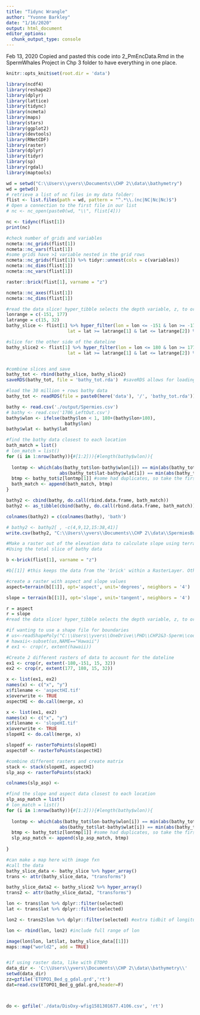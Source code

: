 ```yaml
---
title: "Tidync Wrangle"
author: "Yvonne Barkley"
date: "1/16/2020"
output: html_document
editor_options: 
  chunk_output_type: console
---
```


Feb 13, 2020
Copied and pasted this code into 2_PmEncData.Rmd in the SpermWhales Project in Chp 3 folder to have everything in one place.

```r
knitr::opts_knit$set(root.dir = 'data')
```

```r
library(ncdf4)
library(reshape2)
library(dplyr)
library(lattice)
library(tidync)
library(ncmeta)
library(maps)
library(stars)
library(ggplot2)
library(devtools)
library(RNetCDF)
library(raster)
library(dplyr)
library(tidyr)
library(sp)
library(rgdal)
library(maptools)
```

```r

wd = setwd("C:\\Users\\yvers\\Documents\\CHP 2\\data\\bathymetry")
wd = getwd()
# retrieve a list of nc files in my data folder:
flist <- list.files(path = wd, pattern = "^.*\\.(nc|NC|Nc|Nc)$")
# Open a connection to the first file in our list
# nc <- nc_open(paste0(wd, "\\", flist[4]))

nc <- tidync(flist[1])
print(nc)

#check number of grids and variables
ncmeta::nc_grids(flist[1])
ncmeta::nc_vars(flist[1])
#some grids have >1 variable nested in the grid rows
ncmeta::nc_grids(flist[1]) %>% tidyr::unnest(cols = c(variables))
ncmeta::nc_dims(flist[1])
ncmeta::nc_vars(flist[1])

raster::brick(flist[1], varname = "z") 

ncmeta::nc_axes(flist[1])
ncmeta::nc_dims(flist[1])

#read the data slice! hyper_tibble selects the depth variable, z, to orient the locations
lonrange = c(-151, 177)
latrange = c(15, 32)
bathy_slice <- flist[1] %>% hyper_filter(lon = lon <= -151 & lon >= -179, 
                       lat = lat >= latrange[1] & lat <= latrange[2]) %>% hyper_tibble(select_var = c('z'))

#slice for the other side of the dateline
bathy_slice2 <- flist[1] %>% hyper_filter(lon = lon <= 180 & lon >= 177, 
                       lat = lat >= latrange[1] & lat <= latrange[2]) %>% hyper_tibble(select_var = c('z'))


#combine slices and save
bathy_tot <- rbind(bathy_slice, bathy_slice2)
saveRDS(bathy_tot, file = 'bathy_tot.rda')  #saveRDS allows for loading object and naming it something different
```

```r

#load the 30 million + rows bathy data 
bathy_tot <- readRDS(file = paste0(here('data'), '/', 'bathy_tot.rda'))  #can also name it something different if needed

bathy <- read.csv('./output/Spermies.csv')
# bathy <- read.csv('1706_LeftOut.csv')
bathy$wlon <- ifelse(bathy$lon < 1, 180+(bathy$lon+180), 
                      bathy$lon)
bathy$wlat <- bathy$lat

#find the bathy data closest to each location
bath_match = list()
# lon_match = list()
for (i in 1:nrow(bathy)){#[1:2])){#length(bathy$wlon)){
 
  lontmp <- which(abs(bathy_tot$lon-bathy$wlon[i]) == min(abs(bathy_tot$lon-bathy$wlon[i])) & 
                    abs(bathy_tot$lat-bathy$wlat[i]) == min(abs(bathy_tot$lat-bathy$wlat[i])))
  btmp <- bathy_tot$z[lontmp[1]] #some had duplicates, so take the first one
  bath_match <- append(bath_match, btmp)
}

bathy2 <- cbind(bathy, do.call(rbind.data.frame, bath_match))
bathy2 <- as_tibble(cbind(bathy, do.call(rbind.data.frame, bath_match)))

colnames(bathy2) = c(colnames(bathy), 'bath')

# bathy2 <- bathy2[ , -c(4,9,12,15:38,41)]
write.csv(bathy2, "C:\\Users\\yvers\\Documents\\CHP 2\\data\\SpermiesBath_LeftOut.csv", row.names = F)


```

```r
#Make a raster out of the elevation data to calculate slope using terrain()
#Using the total slice of bathy data

b <-brick(flist[1], varname = "z")

#b[[1]] #this keeps the data from the 'brick' within a RasterLayer. Otherwise it only has the parameters that describe the RasterLayer without any data included, weird.

#create a raster with aspect and slope values
aspect=terrain(b[[1]], opt='aspect', unit='degrees', neighbors = '4')

slope = terrain(b[[1]], opt='slope', unit='tangent', neighbors = '4')

r = aspect
r = slope
#read the data slice! hyper_tibble selects the depth variable, z, to orient the locations

#if wanting to use a shape file for boundaries
# us<-readShapePoly("C:\\Users\\yvers\\OneDrive\\PHD\\CHP2&3-Sperm\\code\\yb_maps\\shp\\tl_2016_us_state.shp")
# hawaii<-subset(us,NAME=="Hawaii")
# ex1 <- crop(r, extent(hawaii)) 

#Create 2 different rasters of data to account for the dateline
ex1 <- crop(r, extent(-180,-151, 15, 32))
ex2 <- crop(r, extent(177, 180, 15, 32))

x <- list(ex1, ex2)
names(x) <- c("x", "y")
x$filename <- 'aspectHI.tif'
x$overwrite <- TRUE
aspectHI <- do.call(merge, x)

x <- list(ex1, ex2)
names(x) <- c("x", "y")
x$filename <- 'slopeHI.tif'
x$overwrite <- TRUE
slopeHI <- do.call(merge, x)

slopedf <- rasterToPoints(slopeHI)
aspectdf <- rasterToPoints(aspectHI)

#combine different rasters and create matrix
stack <- stack(slopeHI, aspectHI)
slp_asp <- rasterToPoints(stack)

colnames(slp_asp) <- 

#find the slope and aspect data closest to each location
slp_asp_match = list()
# lon_match = list()
for (i in 1:nrow(bathy)){#[1:2])){#length(bathy$wlon)){
 
  lontmp <- which(abs(bathy_tot$lon-bathy$wlon[i]) == min(abs(bathy_tot$lon-bathy$wlon[i])) & 
                    abs(bathy_tot$lat-bathy$wlat[i]) == min(abs(bathy_tot$lat-bathy$wlat[i])))
  btmp <- bathy_tot$z[lontmp[1]] #some had duplicates, so take the first one
  slp_asp_match <- append(slp_asp_match, btmp)
  
}


```


```r
#can make a map here with image fxn
#call the data
bathy_slice_data <- bathy_slice %>% hyper_array()
trans <- attr(bathy_slice_data, "transforms")

bathy_slice_data2 <- bathy_slice2 %>% hyper_array()
trans2 <- attr(bathy_slice_data2, "transforms")

lon <- trans$lon %>% dplyr::filter(selected)
lat <- trans$lat %>% dplyr::filter(selected)

lon2 <- trans2$lon %>% dplyr::filter(selected) #extra tidbit of longitude across dateline

lon <- rbind(lon, lon2) #include full range of lon

image(lon$lon, lat$lat, bathy_slice_data[[1]])
maps::map("world2", add = TRUE)



```

```r
#if using raster data, like with ETOPO
data_dir <- 'C:\\Users\\yvers\\Documents\\CHP 2\\data\\bathymetry\\'
setwd(data_dir)
zz=gzfile('ETOPO1_Bed_g_gdal.grd','rt')
dat=read.csv(ETOPO1_Bed_g_gdal.grd,header=F) 



do <- gzfile('./data/DisOxy-wfig1581301677.4106.csv', 'rt')

```

